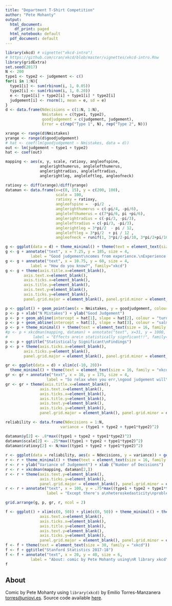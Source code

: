 ```yaml
---
title: "Department T-Shirt Competition"
author: "Pete Mohanty"
output:
  html_document:
    df_print: paged
  html_notebook: default
  pdf_document: default
---
```


```r
library(xkcd) # vignette("xkcd-intro")
# https://github.com/cran/xkcd/blob/master/vignettes/xkcd-intro.Rnw
library(gridExtra)
set.seed(2017)
N <- 200
type1 <- type2 <- judgement <- c()
for(i in 1:N){
  type1[i] <- sum(rbinom(i, 1, 0.05))
  type2[i] <- sum(rbinom(i, 1, 0.20))
  e <- type1[i] + type2[i] + type1[i] * type2[i]
  judgement[i] <- rnorm(1, mean = e, sd = e) 
}
d <- data.frame(Ndecisions = c(1:N, 1:N),
                Nmistakes = c(type1, type2),
                goodjudgement = c(judgement, judgement),
                Error = c(rep("Type 1", N), rep("Type 2", N)))

xrange <- range(d$Nmistakes)
yrange <- range(d$goodjudgement)
# hat <- coef(lm(goodjudgement ~ Nmistakes, data = d))
out <- lm(judgement ~ type1 + type2)
hat <- coef(out)

mapping <- aes(x, y, scale, ratioxy, angleofspine,
               anglerighthumerus, anglelefthumerus,
               anglerightradius, angleleftradius,
               anglerightleg, angleleftleg, angleofneck)

ratioxy <- diff(xrange)/diff(yrange)
dataman <- data.frame(x=c(0, 15), y = c(200, 100),
                      scale = 100,
                      ratioxy = ratioxy,
                      angleofspine =  -pi/2  ,
                      anglerighthumerus = c(-pi/4, -pi/6),
                      anglelefthumerus = c(7*pi/6, pi +pi/6),
                      anglerightradius = c(-pi/3, -pi/3),
                      angleleftradius = c(-pi/3, -pi/3),
                      anglerightleg = 3*pi/2  - pi / 12,
                      angleleftleg = 3*pi/2  + pi / 12 ,
                      angleofneck = runif(1, 3*pi/2-pi/10, 3*pi/2+pi/10))

g <- ggplot(data = d) + theme_minimal() + theme(text = element_text(size = 16, family = "xkcd")) + xlab("") + ylab("") + xkcdman(mapping, dataman)
g <- g + annotate("text", x = 7.25, y = 185, size = 4,
           label = "Good judgement\ncomes from experience.\nExperience comes from\nType 1 and Type 2 errors.", family="xkcd")
g <- g + annotate("text", x = 10.75, y = 60, size = 4,
           label = "How do you know?", family="xkcd")
g <- g + theme(axis.title.x=element_blank(),
        axis.text.x=element_blank(),
        axis.ticks.x=element_blank(), 
        axis.title.y=element_blank(),
        axis.text.y=element_blank(),
        axis.ticks.y=element_blank(),
        panel.grid.major = element_blank(), panel.grid.minor = element_blank())
```


```r
p <- ggplot() + geom_point(aes(x = Nmistakes, y = goodjudgement, colour = Error), data = d)# + xkcdaxis(xrange, yrange)
p <- p + xlab("N Mistakes") + ylab("Good Judgement")
p <- p + geom_abline(intercept = hat[1], slope = hat[2], colour = "turquoise")
p <- p + geom_abline(intercept = hat[1], slope = hat[3], colour = "salmon")
p <- p + theme_minimal() + theme(text = element_text(size = 16, family = "xkcd")) 
#p <- p + xkcdman(mapping, dataman) + annotate("text", x=31, y = 1000, size = 4,
#           label = "Effects are\n statistically signficant!!", family="xkcd" )
p <- p + ggtitle("Statistically Significant\nFindings")
p <- p + theme(axis.ticks.x=element_blank(), 
        axis.ticks.y=element_blank(),
        panel.grid.major = element_blank(), panel.grid.minor = element_blank())
```

```r
gr <- ggplot(data = d) + xlim(c(-10, 20))+
  theme_minimal() + theme(text = element_text(size = 16, family = "xkcd")) + xlab("") + ylab("") + xkcdman(mapping, dataman[1,]) 
gr <- gr + annotate("text", x = 10, y = 175, size = 4,
                  label = "So relax when you err,\ngood judgement will\ncome in time!", family="xkcd")
gr <- gr + theme(axis.title.x=element_blank(),
               axis.text.x=element_blank(),
               axis.ticks.x=element_blank(), 
               axis.title.y=element_blank(),
               axis.text.y=element_blank(),
               axis.ticks.y=element_blank(),
               panel.grid.major = element_blank(), panel.grid.minor = element_blank())


```

```r

reliability <- data.frame(Ndecisions = 1:N,
                        variance = (type1 + type2 + type1*type2)^2)

dataman$y[2] <- .8*max((type1 + type2 + type1*type2)^2)
dataman$scale[2] <- .25*max((type1 + type2 + type1*type2)^2)
dataman$ratioxy[2] <- N/max((type1 + type2 + type1*type2)^2)
  
r <- ggplot(data = reliability, aes(x = Ndecisions, y = variance)) + geom_point()
r <- r + theme_minimal() + theme(text = element_text(size = 16, family = "xkcd"))
r <- r + ylab("Variance of Judgement") + xlab ("Number of Decisions")
r <- r + xkcdman(mapping, dataman[2,]) 
r <- r + theme(axis.text.y=element_blank(),
               axis.ticks.y=element_blank(),
               panel.grid.major = element_blank(), panel.grid.minor = element_blank())
r <- r + annotate("text", x = 100, y = .75*max((type1 + type2 + type1*type2)^2), size = 4,
                  label = "Except there's a\nheteroskedasticity\nproblem...", family="xkcd")

grid.arrange(g, p, gr, r, ncol = 2)

```


```r
f <- ggplot() + xlim(c(0, 50)) + ylim(c(0, 50)) + theme_minimal() + theme(axis.title.x=element_blank(),
               axis.text.x=element_blank(),
               axis.ticks.x=element_blank(), 
               axis.title.y=element_blank(),
               axis.text.y=element_blank(),
               axis.ticks.y=element_blank(),
               panel.grid.major = element_blank(), panel.grid.minor = element_blank())
f <- f + theme(text = element_text(size = 30, family = "xkcd"))
f <- f + ggtitle("Stanford Statistics 2017-18")
f <- f + annotate("text", x = 20, y = 40, size = 6,
           label = "About: comic by Pete Mohanty using\nR library xkcd\nby Emilio Torres-Manzanera.\nSource code for this comic linked below", family="xkcd")
f
```


## About

Comic by Pete Mohanty using `library(xkcd)` by Emilio Torres-Manzanera <torres@uniovi.es>. Source code available [here](https://github.com/rdrr1990/datascience101/blob/master/good_judgement_xkcd_style.Rmd).